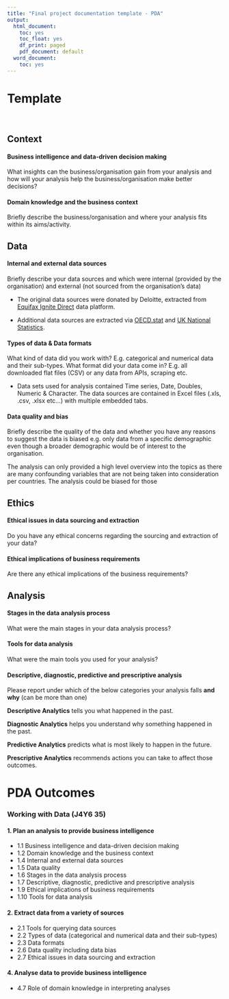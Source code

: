 ```yaml
---
title: "Final project documentation template - PDA"
output:
  html_document:
    toc: yes
    toc_float: yes
    df_print: paged
    pdf_document: default
  word_document:
    toc: yes
---
```


# Template

<br>

## Context

#### Business intelligence and data-driven decision making

What insights can the business/organisation gain from your analysis and how will your analysis help the business/organisation make better decisions? 

#### Domain knowledge and the business context

Briefly describe the business/organisation and where your analysis fits within its aims/activity. 

## Data

#### Internal and external data sources

Briefly describe your data sources and which were internal (provided by the organisation) and external (not sourced from the organisation's data)

- The original data sources were donated by Deloitte, extracted from [Equifax Ignite Direct](https://www.equifax.co.uk/) data platform.

- Additional data sources are extracted via [OECD.stat](https://stats.oecd.org/) and [UK National Statistics](https://www.ons.gov.uk/).

#### Types of data & Data formats

What kind of data did you work with? E.g. categorical and numerical data and their sub-types.
What format did your data come in? E.g. all downloaded flat files (CSV) or any data from APIs, scraping etc.

- Data sets used for analysis contained Time series, Date, Doubles, Numeric & Character. The data sources are contained in Excel files (.xls, .csv, .xlsx etc...) with multiple embedded tabs.

#### Data quality and bias

Briefly describe the quality of the data and whether you have any reasons to suggest the data is biased e.g. only data from a specific demographic even though a broader demographic would be of interest to the organisation.

The analysis can only provided a high level overview into the topics as there are many confounding variables that are not being taken into consideration per countries. The analysis could be biased for those

## Ethics

#### Ethical issues in data sourcing and extraction

Do you have any ethical concerns regarding the sourcing and extraction of your data? 

#### Ethical implications of business requirements

Are there any ethical implications of the business requirements?

## Analysis

#### Stages in the data analysis process

What were the main stages in your data analysis process?

#### Tools for data analysis

What were the main tools you used for your analysis?

#### Descriptive, diagnostic, predictive and prescriptive analysis

Please report under which of the below categories your analysis falls **and why** (can be more than one) 

::: {.emphasis}
**Descriptive Analytics** tells you what happened in the past.

**Diagnostic Analytics** helps you understand why something happened in the past.

**Predictive Analytics** predicts what is most likely to happen in the future.

**Prescriptive Analytics** recommends actions you can take to affect those outcomes.
:::


# PDA Outcomes

### Working with Data (J4Y6 35)

#### 1. Plan an analysis to provide business intelligence

-   1.1 Business intelligence and data-driven decision making
-   1.2 Domain knowledge and the business context
-   1.4 Internal and external data sources
-   1.5 Data quality
-   1.6 Stages in the data analysis process
-   1.7 Descriptive, diagnostic, predictive and prescriptive analysis
-   1.9 Ethical implications of business requirements
-   1.10 Tools for data analysis

#### 2. Extract data from a variety of sources

-   2.1 Tools for querying data sources
-   2.2 Types of data (categorical and numerical data and their sub-types)
-   2.3 Data formats
-   2.6 Data quality including data bias
-   2.7 Ethical issues in data sourcing and extraction

#### 4. Analyse data to provide business intelligence

-   4.7 Role of domain knowledge in interpreting analyses
